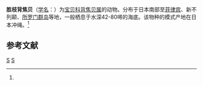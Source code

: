 {{Speciesbox
| taxon = Notadusta katsuae
| binomial_authority = (Kuroda, 1960)<ref name='id10677'>{{cite web| url =http://www.bioinfo.cn/db05/BjdwSpecies.php?action=view&id=10677| title =胜枝背焦贝| work =《中国动物物种编目数据库》| publisher =中国科学院微生物研究所| author =中国科学院动物研究所| accessdate =2009-04-28| deadurl =yes| archiveurl =https://web.archive.org/web/20160305001142/http://www.bioinfo.cn/db05/BjdwSpecies.php?action=view&id=10677| archivedate =2016-03-05}}</ref>
}}

'''胜枝背焦贝'''（[[学名|学名]]：{{lang|la|''Notadusta katsuae''}}）为[[宝贝科|宝贝科]][[背焦贝属|背焦贝属]]的动物。分布于日本南部至[[菲律宾|菲律宾]]、新不列颠、[[所罗门群岛|所罗门群岛]]等地，一般栖息于水深42-80噚的海底。该物种的模式产地在日本冲绳。<ref name='id10677'/>

== 参考文献 ==
{{reflist}}

{{Wikispecies|Notadusta katsuae}}
{{软体动物小作品}}

{{Taxonbar}}
[[Category:1960年描述的动物|S]]
[[Category:背焦贝属|S]]
